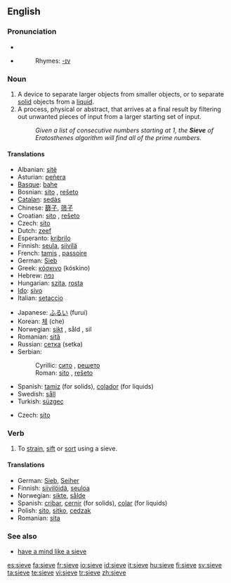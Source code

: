 ==English==

===Pronunciation===
*{{IPA|/sɪv/}}
*{{audio|en-us-sieve.ogg|Audio (US)}}
*:Rhymes: [[Rhymes:English:-ɪv|-ɪv]]

===Noun===
{{wikipedia}}
{{en-noun}}

# A device to separate larger objects from smaller objects, or to separate [[solid]] objects from a [[liquid]].
# A process, physical or abstract, that arrives at a final result by filtering out unwanted pieces of input from a larger starting set of input.
#: ''Given a list of consecutive numbers starting at 1, the '''Sieve''' of Eratosthenes algorithm will find all of the prime numbers.''

====Translations====
{{trans-top|device to separate larger objects}}
*Albanian: [[sitë]] {{f}}
*Asturian: [[peñera]] {{f}}
*[[Basque]]: [[bahe]]
*Bosnian: [[sito]] {{n}}, [[rešeto]] {{n}}
*[[Catalan]]: [[sedàs]] {{m}}
*Chinese: [[篩子]], [[筛子]]
*Croatian: [[sito]] {{n}}, [[rešeto]] {{n}}
*Czech: [[síto]] {{n}}
*Dutch: [[zeef]] {{f}}
*Esperanto: [[kribrilo]]
*Finnish: [[seula]], [[siivilä]]
*French: [[tamis]] {{m}}, [[passoire]] {{m}}
*German: [[Sieb]] {{n}}
*Greek: [[κόσκινο]] {{n}} (kóskino)
*Hebrew: [[נפה]] {{f}}
*Hungarian: [[szita]], [[rosta]]
*[[Ido]]: [[sivo]]
*Italian: [[setaccio]] {{m}}
{{trans-mid}}
*Japanese: [[ふるい]] (furui)
*Korean: [[체]] (che)
*Norwegian: [[sikt]] {{c}}, såld {{c}}, sil
*Romanian: [[sită]] {{f}}
*Russian: [[сетка]] {{f}} (setka)
*Serbian:
*:Cyrillic: [[сито]] {{n}}, [[решето]] {{n}}
*:Roman: [[sito]] {{n}}, [[rešeto]] {{n}}
*Spanish: [[tamiz]] {{m}} (for solids), [[colador]] {{m}} (for liquids)
*Swedish: [[såll]]
*Turkish: [[süzgeç]]
{{trans-bottom}}

{{trans-top|process, physical or abstract}}
*Czech: [[síto]] {{n}}
{{trans-mid}}
{{trans-bottom}}

===Verb===
{{en-verb|siev|ing}}

# To [[strain]], [[sift]] or [[sort]] using a sieve.

====Translations====
*German: [[Sieb]], [[Seiher]]
*Finnish: [[siivilöidä]], [[seuloa]]
*Norwegian: [[sikte]], [[sålde]]
*Spanish: [[cribar]], [[cernir]] (for solids), [[colar]] (for liquids)
*Polish: [[sito]], [[sitko]], [[cedzak]]
*Romanian: [[sita]]

===See also===
*[[have a mind like a sieve]]

[[es:sieve]]
[[fa:sieve]]
[[fr:sieve]]
[[io:sieve]]
[[id:sieve]]
[[it:sieve]]
[[hu:sieve]]
[[fi:sieve]]
[[sv:sieve]]
[[ta:sieve]]
[[te:sieve]]
[[vi:sieve]]
[[tr:sieve]]
[[zh:sieve]]